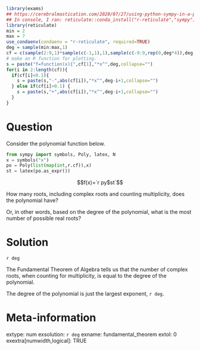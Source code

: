 ```r
library(exams)
## https://cerebralmastication.com/2020/07/27/using-python-sympy-in-a-python-code-chunk-in-rmarkdown/
## In console, I ran: reticulate::conda_install("r-reticulate","sympy")
library(reticulate)
min = 2
max = 7
use_condaenv(condaenv = "r-reticulate", required=TRUE)
deg = sample(min:max,1)
cf = c(sample(2:9,1)*sample(c(-1,1),1),sample(c(-9:9,rep(0,deg*4)),deg,T))
# make an R function for plotting.
s = paste("f=function(x){",cf[1],"*x^",deg,collapse="")
for(i in 2:length(cf)){
  if(cf[i]<0.1){
    s = paste(s,"-",abs(cf[i]),"*x^",deg-i+1,collapse="")
  } else if(cf[i]>0.1) {
    s = paste(s,"+",abs(cf[i]),"*x^",deg-i+1,collapse="")
  }
}
```


Question
========

Consider the polynomial function below.

```python
from sympy import symbols, Poly, latex, N
x = symbols("x")
po = Poly(list(map(int,r.cf)),x)
st = latex(po.as_expr())
```


$$f(x)=`r py$st`$$

How many roots, including complex roots and counting multiplicity, does the polynomial have?

Or, in other words, based on the degree of the polynomial, what is the most number of possible real roots?


Solution
========

`r deg`

The Fundamental Theorem of Algebra tells us that the number of complex roots, when counting for multiplicity, is equal to the degree of the polynomial.

The degree of the polynomial is just the largest exponent, `r deg`.


Meta-information
============
extype: num
exsolution: `r deg`
exname: fundamental_theorem
extol: 0
exextra[numwidth,logical]: TRUE
